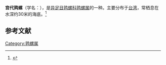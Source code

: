 {{Speciesbox
| name = 宫代鹑螺
| image = 
| image_width = 
| genus = Tonna
| species = fasciata
| authority = (Bruguière, 1789)
}}
'''宫代鹑螺'''（学名：''{{lang|la|Tonna fasciata}}''），是[[异足目|异足目]][[鹑螺科|鹑螺科]][[鹑螺属|鹑螺属]]的一种。主要分布于[[台湾|台湾]]，常栖息在水深约30米的海底。<ref>{{cite web|url=http://shell.sinica.edu.tw/chinese/shellbase_detail.php?science_no=7091|title=国际贝库：宫代鹑螺|publisher=台湾贝类资料库|accessdate=2009-08-11|archive-date=2016-03-04|archive-url=https://web.archive.org/web/20160304104451/http://shell.sinica.edu.tw/chinese/shellbase_detail.php?science_no=7091|dead-url=no}}</ref>

== 参考文献 ==
{{reflist}}

[[Category:鹑螺属|Category:鹑螺属]]